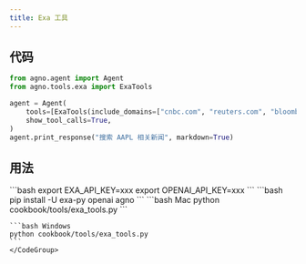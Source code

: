 ```yaml
---
title: Exa 工具
---
```


## 代码

```python cookbook/tools/exa_tools.py
from agno.agent import Agent
from agno.tools.exa import ExaTools

agent = Agent(
    tools=[ExaTools(include_domains=["cnbc.com", "reuters.com", "bloomberg.com"])],
    show_tool_calls=True,
)
agent.print_response("搜索 AAPL 相关新闻", markdown=True)
```

## 用法

<Steps>
  <Snippet file="create-venv-step.mdx" />

  <Step title="设置您的 API 密钥">
    ```bash
    export EXA_API_KEY=xxx
    export OPENAI_API_KEY=xxx
    ```
  </Step>

  <Step title="安装库">
    ```bash
    pip install -U exa-py openai agno
    ```
  </Step>

  <Step title="运行 Agent">
    <CodeGroup>
    ```bash Mac
    python cookbook/tools/exa_tools.py
    ```

    ```bash Windows
    python cookbook/tools/exa_tools.py
    ```
    </CodeGroup>
  </Step>
</Steps>